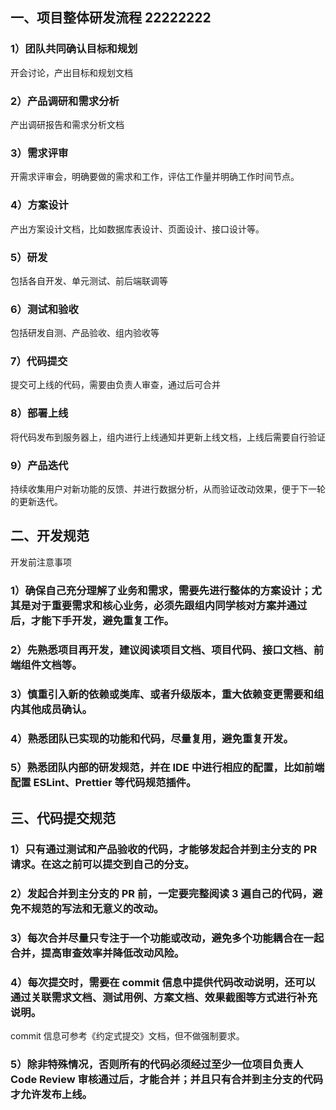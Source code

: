 ## 一、项目整体研发流程 22222222
### 1）团队共同确认目标和规划
开会讨论，产出目标和规划文档
### 2）产品调研和需求分析
产出调研报告和需求分析文档
### 3）需求评审
开需求评审会，明确要做的需求和工作，评估工作量并明确工作时间节点。
### 4）方案设计
产出方案设计文档，比如数据库表设计、页面设计、接口设计等。
### 5）研发
包括各自开发、单元测试、前后端联调等
### 6）测试和验收
包括研发自测、产品验收、组内验收等
### 7）代码提交
提交可上线的代码，需要由负责人审查，通过后可合并
### 8）部署上线
将代码发布到服务器上，组内进行上线通知并更新上线文档，上线后需要自行验证
### 9）产品迭代
持续收集用户对新功能的反馈、并进行数据分析，从而验证改动效果，便于下一轮的更新迭代。
## 二、开发规范
开发前注意事项
### 1）确保自己充分理解了业务和需求，需要先进行整体的方案设计；尤其是对于重要需求和核心业务，必须先跟组内同学核对方案并通过后，才能下手开发，避免重复工作。
### 2）先熟悉项目再开发，建议阅读项目文档、项目代码、接口文档、前端组件文档等。
### 3）慎重引入新的依赖或类库、或者升级版本，重大依赖变更需要和组内其他成员确认。
### 4）熟悉团队已实现的功能和代码，尽量复用，避免重复开发。
### 5）熟悉团队内部的研发规范，并在 IDE 中进行相应的配置，比如前端配置 ESLint、Prettier 等代码规范插件。

## 三、代码提交规范
### 1）只有通过测试和产品验收的代码，才能够发起合并到主分支的 PR 请求。在这之前可以提交到自己的分支。
### 2）发起合并到主分支的 PR 前，一定要完整阅读 3 遍自己的代码，避免不规范的写法和无意义的改动。
### 3）每次合并尽量只专注于一个功能或改动，避免多个功能耦合在一起合并，提高审查效率并降低改动风险。
### 4）每次提交时，需要在 commit 信息中提供代码改动说明，还可以通过关联需求文档、测试用例、方案文档、效果截图等方式进行补充说明。
commit 信息可参考《约定式提交》文档，但不做强制要求。
### 5）除非特殊情况，否则所有的代码必须经过至少一位项目负责人 Code Review 审核通过后，才能合并；并且只有合并到主分支的代码才允许发布上线。
